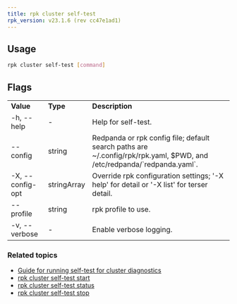 ```yaml
---
title: rpk cluster self-test
rpk_version: v23.1.6 (rev cc47e1ad1)
---
```


<head>
  <meta name="title" content="rpk cluster self-test | Redpanda Docs" />
  <meta name="description" content="rpk cluster self-test" />
  <link rel="canonical" href="https://docs.redpanda.com/docs/reference/rpk/rpk-cluster/rpk-cluster-self-test/" />
</head>

## Usage

```bash
rpk cluster self-test [command]
```

## Flags

<table>
  <tbody>
    <tr>
      <td>
        <strong>Value</strong>
      </td>
      <td>
        <strong>Type</strong>
      </td>
      <td>
        <strong>Description</strong>
      </td>
    </tr>
    <tr>
      <td>-h, --help</td>
      <td>-</td>
      <td>Help for self-test.</td>
    </tr>
    <tr>
      <td>--config</td>
      <td>string</td>
      <td>
        Redpanda or rpk config file; default search paths are
        ~/.config/rpk/rpk.yaml, $PWD, and /etc/redpanda/`redpanda.yaml`.
      </td>
    </tr>
    <tr>
      <td>-X, --config-opt</td>
      <td>stringArray</td>
      <td>
        Override rpk configuration settings; '-X help' for detail or '-X list'
        for terser detail.
      </td>
    </tr>
    <tr>
      <td>--profile</td>
      <td>string</td>
      <td>rpk profile to use.</td>
    </tr>
    <tr>
      <td>-v, --verbose</td>
      <td>-</td>
      <td>Enable verbose logging.</td>
    </tr>
  </tbody>
</table>

### Related topics
- [Guide for running self-test for cluster diagnostics](../../../../manage/cluster-maintenance/cluster-diagnostics#disk-and-network-self-test-benchmarks)
- [rpk cluster self-test start](../../rpk-cluster/rpk-cluster-self-test-start)
- [rpk cluster self-test status](../../rpk-cluster/rpk-cluster-self-test-status)
- [rpk cluster self-test stop](../../rpk-cluster/rpk-cluster-self-test-stop)
